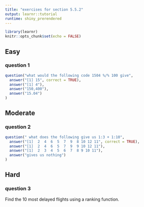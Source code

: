 ```yaml
---
title: "exercises for section 5.5.2"
output: learnr::tutorial
runtime: shiny_prerendered
---
```


```r
library(learnr)
knitr::opts_chunk$set(echo = FALSE)
```


## Easy

### question 1

```r
question("what would the following code 1504 %/% 100 give",
  answer("[1] 15", correct = TRUE),
  answer("[1] 4"),
  answer("150,400"),
  answer("15.04")
)
```

## Moderate

### question 2

```r
question(" what does the following give us 1:3 + 1:10",
  answer("[1]  2  4  6  5  7  9  8 10 12 11", correct = TRUE),
  answer("[1]  2  4  6  5  7  9  9 10 12 11"),
  answer("[1]  2  3  4  5  6  7  8 9 10 11"),
  answer("gives us nothing")
)
```

## Hard

### question 3

Find the 10 most delayed flights using a ranking function.

```r

```